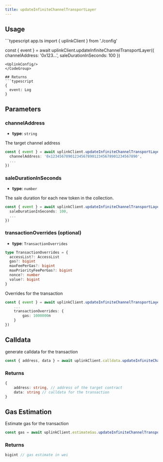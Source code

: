 ```yaml
---
title: updateInfiniteChannelTransportLayer
---
```



## Usage
<CodeGroup>
```typescript app.ts
import { uplinkClient } from './config'

const { event } = await uplinkClient.updateInfiniteChannelTransportLayer({
    channelAddress: '0x123...',
    saleDurationInSeconds: 100
})
```
<UplinkConfig/>
</CodeGroup>

## Returns
```typescript
{ 
  event: Log 
}
```

## Parameters

### channelAddress
- **type**: `string`

The target channel address
```typescript
const { event } = await uplinkClient.updateInfiniteChannelTransportLayer({
  channelAddress: '0x1234567890123456789012345678901234567890',
  ...
})
```
### saleDurationInSeconds
- **type**: `number`

The sale duration for each new token in the collection.
```typescript
const { event } = await uplinkClient.updateInfiniteChannelTransportLayer({
  saleDurationInSeconds: 100,
  ...
})
```

### transactionOverrides (optional)
- **type**: `TransactionOverrides`
```typescript
type TransactionOverrides = {
  accessList?: AccessList
  gas?: bigint
  maxFeePerGas?: bigint
  maxPriorityFeePerGas?: bigint
  nonce?: number
  value?: bigint
}
```

Overrides for the transaction


```typescript
const { event } = await uplinkClient.updateInfiniteChannelTransportLayer({
    ...
    transactionOverrides: {
        gas: 1000000n
    }
})
```
## Calldata

generate calldata for the transaction

```typescript
const { address, data } = await uplinkClient.calldata.updateInfiniteChannelTransportLayer({...})
```

### Returns 
```typescript
{
    address: string, // address of the target contract
    data: string // calldata for the transaction
}
```

## Gas Estimation

Estimate gas for the transaction

```typescript
const gas = await uplinkClient.estimateGas.updateInfiniteChannelTransportLayer({...})
```

### Returns
```typescript
bigint // gas estimate in wei
```
